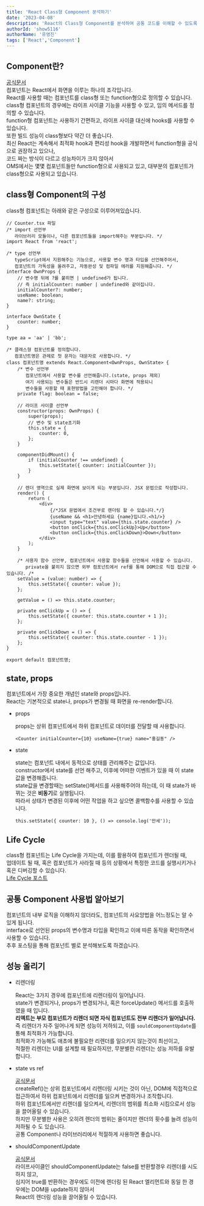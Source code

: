 ```yaml
---
title: 'React Class형 Component 분석하기'
date: '2023-04-08'
description: 'React의 Class형 Component를 분석하여 공통 코드를 이해할 수 있도록 하는 글입니다.'
authorId: 'show5116'
authorName: '유영진'
tags: ['React','Component']
---
```


## Component란?

[공식문서](https://ko.reactjs.org/docs/components-and-props.html)<br/>
컴포넌트는 React에서 화면을 이루는 하나의 조각입니다.<br/>
React를 사용할 때는 컴포넌트를 class형 또는 function형으로 정의할 수 있습니다.<br/>
class형 컴포넌트의 경우에는 라이프 사이클 기능을 사용할 수 있고, 임의 메서드를 정의할 수 있습니다.<br/>
function형 컴포넌트는 사용하기 간편하고, 라이프 사이클 대신에 hooks를 사용할 수 있습니다.<br/>
또한 빌드 성능이 class형보다 약간 더 좋습니다.<br/>
최신 React는 계속해서 최적화 hook과 편리성 hook을 개발하면서 function형을 공식으로 권장하고 있으나,<br/>
코드 짜는 방식이 다르고 성능차이가 크지 않아서<br/>
OMS에서는 몇몇 컴포넌트들만 function형으로 사용되고 있고, 대부분의 컴포넌트가 class형으로 사용되고 있습니다.

## class형 Component의 구성

class형 컴포넌트는 아래와 같은 구성으로 이루어져있습니다.

```tsx
// Counter.tsx 파일
/* import 선언부
   라이브러리 모듈이나, 다른 컴포넌트들을 import해주는 부분입니다. */
import React from 'react';

/* type 선언부
   typeScript에서 지원해주는 기능으로, 사용할 변수 명과 타입을 선언해주어서,
   컴포넌트의 가독성을 올려주고, 자동완성 및 컴파일 에러를 지원해줍니다. */
interface OwnProps {
	// 변수명 뒤에 ?를 붙히면 | undefined가 됩니다.
	// 즉 initialCounter: number | undefined와 같아집니다.
	initialCounter?: number;
	useName: boolean;
	name?: string;
}

interface OwnState {
	counter: number;
}

type aa = 'aa' | 'bb';

/* 클래스형 컴포넌트를 정의합니다.
   컴포넌트명은 관례로 첫 문자는 대문자로 사용합니다. */
class 컴포넌트명 extends React.Component<OwnProps, OwnState> {
	/* 변수 선언부
	   컴포넌트에서 사용할 변수를 선언해줍니다.(state, props 제외)
	   여기 사용되는 변수들은 반드시 리렌더 시마다 화면에 적용되니
	   변수들을 사용할 때 표현방법을 고민해야 합니다. */
	private flag: boolean = false;

	// 라이프 사이클 선언부
	constructor(props: OwnProps) {
		super(props);
		// 변수 및 state초기화
		this.state = {
			counter: 0,
		};
	}

	componentDidMount() {
		if (initialCounter !== undefined) {
			this.setState({ counter: initialCounter });
		}
	}

	// 렌더 영역으로 실제 화면에 보이게 되는 부분입니다. JSX 문법으로 작성합니다.
	render() {
		return (
			<div>
				{/*JSX 문법에서 조건부로 렌더링 할 수 있습니다.*/}
				{useName && <h1>안녕하세요 {name}입니다.<h1/>}
				<input type="text" value={this.state.counter} />
				<button onClick={this.onClickUp}>Up</button>
				<button onClick={this.onClickDown}>Down</button>
			</div>
		);
	}

	/* 사용자 함수 선언부, 컴포넌트에서 사용할 함수들을 선언해서 사용할 수 있습니다.
	   private을 붙히지 않으면 외부 컴포넌트에서 ref를 통해 DOM으로 직접 접근할 수 있습니다. /*
	setValue = (value: number) => {
		this.setState({ counter: value });
	};

	getValue = () => this.state.counter;

	private onClickUp = () => {
		this.setState({ counter: this.state.counter + 1 });
	};

	private onClickDown = () => {
		this.setState({ counter: this.state.counter - 1 });
	};
}

export default 컴포넌트명;
```

## state, props

컴포넌트에서 가장 중요한 개념인 state와 props입니다.<br/>
React는 기본적으로 state나, props가 변경될 때 화면을 re-render합니다.<br/>

-	props

	props는 상위 컴포넌트에서 하위 컴포넌트로 데이터를 전달할 때 사용합니다.

	```tsx
	<Counter initialCounter={10} useName={true} name="홍길동" />
	```

-	state

	state는 컴포넌트 내에서 동적으로 상태를 관리해주는 값입니다.<br/>
	constructor에서 state를 선언 해주고, 이후에 어떠한 이벤트가 있을 때 이 state값을 변경해줍니다.<br/>
	state값을 변경할때는 setState()메서드를 사용해주어야 하는데, 이 때 state가 바뀌는 것은 **비동기**로 실행됩니다.<br/>
	따라서 상태가 변경된 이후에 어떤 작업을 하고 싶으면 콜백함수를 사용할 수 있습니다.

	```tsx
	this.setState({ counter: 10 }, () => console.log('만세'));
	```

## Life Cycle

class형 컴포넌트는 Life Cycle을 가지는데, 이를 활용하여 컴포넌트가 렌더될 때,<br/>
업데이트 될 때, 혹은 컴포넌트가 사라질 때 등의 상황에서 특정한 코드를 실행시키거나 혹은 디버깅할 수 있습니다.<br/>
[Life Cycle 포스트](/post/front-end/life-cycle)

## 공통 Component 사용법 알아보기

컴포넌트의 내부 로직을 이해하지 않더라도, 컴포넌트의 사요앙법을 어느정도는 알 수 있게 됩니다.<br/>
interface로 선언된 props의 변수명과 타입을 확인하고 이에 따른 동작을 확인하면서 사용할 수 있습니다.<br/>
추후 포스팅을 통해 컴포넌트 별로 분석해보도록 하겠습니다.

## 성능 올리기

-	리렌더링

	React는 3가지 경우에 컴포넌트에 리렌더링이 일어납니다.<br/>
	state가 변경되거나, props가 변경되거나, 혹은 forceUpdate() 메서드를 호출하였을 때 입니다.<br/>
	**리엑트는 부모 컴포넌트가 리렌더 되면 자식 컴포넌트도 전부 리렌더가 일어납니다.**<br/>
	즉 리렌더가 자주 일어나게 되면 성능이 저하되고, 이를 `souldComponentUpdate`를 통해 최적화가 가능합니다.<br/>
	최적화가 가능해도 애초에 불필요한 리렌더를 일으키지 않는것이 최선이고,<br/>
	적절한 리렌더는 UI를 설계할 때 필요하지만, 무분별한 리렌더는 성능 저하를 유발합니다.

-	state vs ref

    [공식문서](https://ko.reactjs.org/docs/forwarding-refs.html)<br/>
    createRef()는 상위 컴포넌트에서 리렌더링 시키는 것이 아닌, DOM에 직접적으로 접근하여서 하위 컴포넌트에서 리렌더를 일으켜 변경하거나 조작합니다.<br/>
    하위 컴포넌트에서만 리렌더를 일으켜서, 리렌더의 범위를 최소화 시킴으로서 성능을 끌어올릴 수 있습니다.<br/>
    하지만 무분별한 사용은 오히려 렌더의 범위는 줄이지만 렌더의 횟수를 늘려 성능이 저하될 수 도 있습니다.<br/>
    공통 Component나 라이브러리에서 적절하게 사용하면 좋습니다.

-	shouldComponentUpdate

	[공식문서](https://ko.reactjs.org/docs/optimizing-performance.html#shouldcomponentupdate-in-action)<br/>
	라이프사이클인 shouldComponentUpdate는 false를 반환할경우 리렌더를 시도하지 않고,<br/>
	심지어 true를 반환하는 경우에도 이전에 렌더링 된 React 엘리먼트와 동일 한 경우에는 DOM을 update하지 않아서<br/>
	React의 렌더링 성능을 끌어올릴 수 있습니다.
